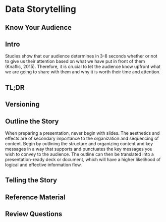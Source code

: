 # Data Storytelling {#storytelling}

## Know Your Audience

## Intro

  Studies show that our audience determines in 3-8 seconds whether or not to give us their attention based on what we have put in front of them (Knaflic, 2015). Therefore, it is crucial to let the audience know upfront what we are going to share with them and why it is worth their time and attention.

## TL;DR

## Versioning

## Outline the Story

  When preparing a presentation, never begin with slides. The aesthetics and effects are of secondary importance to the organization and sequencing of content. Begin by outlining the structure and organizing content and key messages in a way that supports and punctuates the key messages you wish to convey to the audience. The outline can then be translated into a presentation-ready deck or document, which will have a higher likelihood of logical and effective information flow.

## Telling the Story

## Reference Material

## Review Questions

